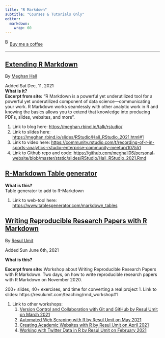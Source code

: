 ```yaml
---
title: "R Markdown"
subtitle: "Courses & Tutorials Only"
editor: 
  markdown: 
    wrap: 60
---
```


<link href="https://fonts.googleapis.com/css?family=Cookie" rel="stylesheet"><a class="bmc-button" target="_blank" href="https://www.buymeacoffee.com/JoscelinRocha">![Buy
me a
coffee](https://cdn.buymeacoffee.com/buttons/bmc-new-btn-logo.svg){alt="Buy me a coffee"
width="15" height="21"}Buy me a coffee</a>

------------------------------------------------------------

## [Extending R Markdown](https://meghan.rbind.io/talk/rstudio/)

By [Meghan Hall](https://meghan.rbind.io/talk/rstudio/)

Added Sat Dec, 11, 2021\
**What is it?**\
**Excerpt from site:** "R Markdown is a powerful yet
underutilized tool for a powerful yet underutilized
component of data science---communicating your work. R
Markdown works seamlessly with other analytic work in R and
knowing the basics allows you to extend that knowledge into
producing PDFs, slides, websites, and more".

1.  Link to blog here:
    <https://meghan.rbind.io/talk/rstudio/>
2.  Link to slides here:
    <https://meghan.rbind.io/slides/RStudio/Hall_RStudio_2021.html#1>
3.  Link to video here:
    <https://community.rstudio.com/t/recording-of-r-in-sports-analytics-rstudio-enterprise-community-meetup/107551>
4.  Link to Github repo and code:
    <https://github.com/meghall06/personal-website/blob/master/static/slides/RStudio/Hall_RStudio_2021.Rmd>

## [R-Markdown Table generator](https://www.tablesgenerator.com/markdown_tables)

**What is this?**\
Table generator to add to R-Markdown

1.  Link to web-tool here:
    <https://www.tablesgenerator.com/markdown_tables>

## [Writing Reproducible Research Papers with R Markdown](https://resulumit.com/teaching/rmd_workshop#1)

By [Resul
Umit](https://resulumit.com/teaching/rmd_workshop#1)

Added Sun June 6th, 2021

**What is this?**

**Excerpt from site:** Workshop about Writing Reproducible
Research Papers with R Markdown. Two days, on how to write
reproducible research papers with R Markdown on November
2020.

200+ slides, 40+ exercises, and time for converting a real
project 1. Link to slides:
https://resulumit.com/teaching/rmd_workshop#1

1.  Link to other workshops:
    1.  [Version Control and Collaboration with Git and
        GitHub by Resul Umit on March
        2021](https://resulumit.com/teaching/git_workshop.html#1)
    2.  [Automated Web Scraping with R by Resul Umit on May
        2021](https://resulumit.com/teaching/scrp_workshop.html#1)
    3.  [Creating Academic Websites with R by Resul Umit on
        April
        2021](https://resulumit.com/teaching/rbd_workshop.html#1)
    4.  [Working with Twitter Data in R by Resul Umit on
        February
        2021](https://resulumit.com/teaching/twtr_workshop.html#1)

